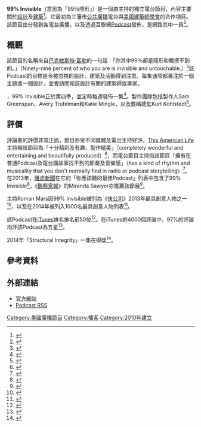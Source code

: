{{Infobox podcast
| title          = 99% Invisible
| image          = {{Show if file exists|comment=檔案不存在（本模板會在檔案恢復時自動顯示檔案，並由機器人自動清理模板，無需撤銷機器人的編輯）|file=9% Invisible logo.svg|text=9% Invisible logo.svg}}
| caption        = 
| hosting        = {{le|Roman Mars|Roman Mars}}
| language       = [[英語|英語]]
| updates        = 每週
| length         = 30分鐘以下
| production     = {{le|Roman Mars|Roman Mars}}、Sam Greenspan
| audio format   = [[MP3|MP3]]
| began          = 2010年9月3日
| genre          = 藝術、設計、建築
| ratings        = 所有人
| cited_for      = <!-- Any awards, -->
| cited_as       = <!-- honors, recognitions, etc. -->
| provider       = {{le|KALW|KALW}}、{{le|公共廣播交流|Public Radio Exchange}}
| url            = [http://99percentinvisible.org/ 99pi.org]{{en icon}}
| num_episodes   = 200+
}}

'''99% Invisible'''（意思為「99％隱形」）是一個由{{le|Roman Mars|Roman Mars}}主持的獨立電台節目，內容主要關於[[設計|設計]]及[[建築|建築]]<ref>{{cite web |url=http://99percentinvisible.org/about/ |title=About | 99% Invisible |publisher=99percentinvisible.org |date=2014-01-31 |accessdate=2014-02-17 |archive-date=2014-02-12 |archive-url=https://web.archive.org/web/20140212211134/http://99percentinvisible.org/about/ |dead-url=no }}</ref>。它最初為三藩市[[公共廣播|公共廣播]]電台{{le|KALW|KALW}}與[[美國建築師學會|美國建築師學會]]的合作項目。該節目由{{le|公共廣播交流|Public Radio Exchange}}分發到各電台廣播，以及透過互聯網[[Podcast|Podcast]]發佈，是{{le|Radiotopia|Radiotopia}}網路其中一員<ref>{{cite web |url=http://media.prx.org/PRXRadiotopia_release_FINAL.pdf |title=PRX launches Radiotopia, new podcast network of story-driven public radio shows |publisher=Media.prx.org |accessdate=2014-02-17 |archive-date=2014-02-21 |archive-url=https://web.archive.org/web/20140221174630/http://media.prx.org/PRXRadiotopia_release_FINAL.pdf |dead-url=no }}</ref>。

== 概觀 ==
該節目的名稱來自[[巴克敏斯特·富勒|巴克敏斯特·富勒]]的一句話：「你其中99％都是隱形和觸摸不到的。」（Ninety-nine percent of who you are is invisible and untouchable.）<ref>{{cite web |url=http://designenvy.aiga.org/99-invisible-roman-mars/ |title=Design Envy · 99% Invisible: Roman Mars |publisher=Designenvy.aiga.org |date=2013-01-08 |accessdate=2014-02-17 |archive-url=https://web.archive.org/web/20140221222141/http://designenvy.aiga.org/99-invisible-roman-mars/ |archive-date=2014-02-21 |dead-url=yes }}</ref>該Podcast的目標是令被忽視的設計、建築及活動得到注意。每集通常都專注於一個主題或一個設計，並會訪問和該設計有關的建築師或專家。

{{as of|2014}}，99% Invisible正於第四季，並定時每週發佈一集<ref>{{cite web |author= |url=http://99percentinvisible.org/news/kickstart-season-4-weekly/ |title=Kickstart Season 4- Weekly! | 99% Invisible |publisher=99percentinvisible.org |date=2013-10-23 |accessdate=2014-02-17 |archive-date=2014-02-22 |archive-url=https://web.archive.org/web/20140222011425/http://99percentinvisible.org/news/kickstart-season-4-weekly/ |dead-url=no }}</ref>。{{as of|2015}}製作團隊包括製作人Sam Greenspan、Avery Trufelman和Katie Mingle，以及數碼總監Kurt Kohlstedt<ref>{{cite web |url=http://99percentinvisible.org/about/ |title=About | 99% Invisible |publisher=99percentinvisible.org |date=2015-12-05 |accessdate=2015-12-05 |archive-date=2014-02-12 |archive-url=https://web.archive.org/web/20140212211134/http://99percentinvisible.org/about/ |dead-url=no }}</ref>。

== 評價 ==
評論者的評價非常正面，節目亦受不同媒體及電台主持好評。[[This_American_Life|This American Life]]主持{{le|艾拉·格拉斯|Ira Glass}}稱該節目為「十分精彩及有趣，製作精美」（completely wonderful and entertaining and beautifully produced）<ref>{{cite web |url=http://www.eyesin.com/architecture/2013/roman-mars-is-99-invisible/ |title=Roman Mars is 99% Invisible | Architecture |publisher=Eyes In |date=2013-04-04 |accessdate=2014-02-17 |deadurl=yes |archiveurl=https://web.archive.org/web/20140222194306/http://www.eyesin.com/architecture/2013/roman-mars-is-99-invisible/ |archivedate=2014-02-22 }}</ref>，而電台節目主持{{le|Jad Abumrad|Jad Abumrad}}指該節目「擁有在普通Podcast及電台講故事找不到的節奏及音樂感」（has a kind of rhythm and musicality that you don't normally find in radio or podcast storytelling）<ref>{{cite web |url=http://junkee.com/featured-podcast-99-invisible/2273 |title=Featured Podcast: 99% Invisible |publisher=Junkee |date= |accessdate=2014-02-17 |archive-date=2014-02-21 |archive-url=https://web.archive.org/web/20140221185122/http://junkee.com/featured-podcast-99-invisible/2273 |dead-url=no }}</ref>。在2013年，[[雅虎|雅虎新聞]]在它的「你應該聽的最佳Podcast」列表中包含了99% Invisible<ref>{{cite web |url=http://news.yahoo.com/best-podcasts-itunes-193044509.html |title=The best podcasts you aren't listening to but should be - Yahoo News |publisher=News.yahoo.com |date=2013-07-29 |accessdate=2014-02-17 |archive-date=2014-02-19 |archive-url=https://web.archive.org/web/20140219001220/http://news.yahoo.com/best-podcasts-itunes-193044509.html |dead-url=no }}</ref>，《[[觀察家報|觀察家報]]》的Miranda Sawyer亦推薦該節目<ref>{{cite web |author=Miranda Sawyer |url=http://www.theguardian.com/tv-and-radio/2013/may/26/99-per-cent-invisible-radio-review |title=Rewind Radio: 99% Invisible | Television & radio | The Observer |publisher=Theguardian.com |date= |accessdate=2014-02-17 |archive-date=2014-02-03 |archive-url=https://web.archive.org/web/20140203154721/http://www.theguardian.com/tv-and-radio/2013/may/26/99-per-cent-invisible-radio-review |dead-url=no }}</ref>。

主持Roman Mars因99% Invisible被列為《[[快公司|快公司]]》2013年最具創意人物之一<ref>{{cite web |last=Feifer |first=Jason |url=http://www.fastcompany.com/3009142/most-creative-people-2013/63-roman-mars |title=63. Roman Mars | Fast Company | Business + Innovation |publisher=Fast Company |date=2013-05-13 |accessdate=2014-02-17 |archive-date=2014-02-14 |archive-url=https://web.archive.org/web/20140214072427/http://www.fastcompany.com/3009142/most-creative-people-2013/63-roman-mars |dead-url=no }}</ref>，以及在2014年被列入1000名最具創意人物列表<ref>{{cite web |author= |url=http://www.fastcompany.com/3025456/most-creative-people/most-creative-people-in-business-1000-the-complete-list |title=Most Creative People In Business 1000: The Complete List | Fast Company | Business + Innovation |publisher=Fast Company |date=2014-01-29 |accessdate=2014-02-17 |archive-date=2014-02-17 |archive-url=https://web.archive.org/web/20140217174705/http://www.fastcompany.com/3025456/most-creative-people/most-creative-people-in-business-1000-the-complete-list |dead-url=no }}</ref>。

{{as of|2014|1}}該Podcast在[[iTunes|iTunes]]排名排名前50位<ref>{{cite web |url=https://itunes.apple.com/WebObjects/MZStore.woa/wa/viewTop?cc=us&genreId=26&popId=3 |title=iTunes Store |publisher=itunes.apple.com |date= |accessdate=2014-02-17 |archive-date=2014-06-05 |archive-url=https://web.archive.org/web/20140605174116/https://itunes.apple.com/WebObjects/MZStore.woa/wa/viewTop?cc=us&genreId=26&popId=3 |dead-url=no }}</ref>。在iTunes的4000個評論中，97%的評論均評該Podcast為五星<ref>{{cite web |url=https://itunes.apple.com/us/podcast/99-invisible/id394775318?mt=2 |title=iTunes - Podcasts - 99% Invisible by Roman Mars |publisher=itunes.apple.com |date= |accessdate=2014-02-17 |archive-date=2014-04-17 |archive-url=https://web.archive.org/web/20140417182915/https://itunes.apple.com/us/podcast/99-invisible/id394775318?mt=2 |dead-url=no }}</ref>。

2014年「Structural Integrity」一集在{{le|第三屆海岸國際音頻節|Third Coast International Audio Festival}}得獎<ref>{{cite web|title=Third Coast International Audio Festival :: Structural Integirty|url=http://thirdcoastfestival.org/library/1838-and-the-winners-are|website=Third Coast International Audio Festival|accessdate=2016-05-14|archive-date=2015-10-27|archive-url=https://web.archive.org/web/20151027103201/http://thirdcoastfestival.org/library/1838-and-the-winners-are|dead-url=no}}</ref>。

== 參考資料 ==
{{reflist}}

== 外部連結 ==
* [http://99pi.org/ 官方網站]{{Webarchive|url=https://wayback.archive-it.org/all/20140221223454/http://99percentinvisible.org/ |date=2014-02-21 }}
* [http://feeds.99percentinvisible.org/99percentinvisible Podcast RSS]{{Wayback|url=http://feeds.99percentinvisible.org/99percentinvisible |date=20160506150740 }}

{{DEFAULTSORT:99 Percent Invisible}}
[[Category:美國廣播節目|Category:美國廣播節目]]
[[Category:播客|Category:播客]]
[[Category:2010年建立|Category:2010年建立]]